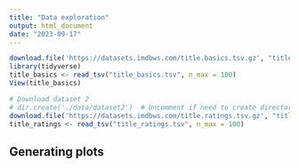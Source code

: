```yaml
---
title: "Data exploration"
output: html_document
date: "2023-09-17"
---
```


```r
download.file('https://datasets.imdbws.com/title.basics.tsv.gz', "title_basics.tsv")
library(tidyverse)
title_basics <- read_tsv("title_basics.tsv", n_max = 100)
View(title_basics)

# Download dataset 2
# dir.create('./data/dataset2')  # Uncomment if need to create directory with R
download.file('https://datasets.imdbws.com/title.ratings.tsv.gz', "title_ratings.tsv")
title_ratings <- read_tsv("title_ratings.tsv", n_max = 100)
```

## Generating plots
```r

```

